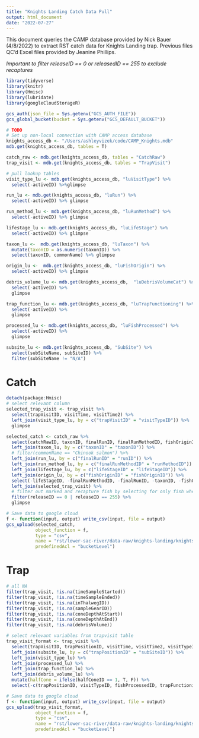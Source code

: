 ```yaml
---
title: "Knights Landing Catch Data Pull"
output: html_document
date: "2022-07-27"
---
```


This document queries the CAMP database provided by Nick Bauer (4/8/2022) to extract
RST catch data for Knights Landing trap. Previous files QC'd Excel files provided by
Jeanine Phillips.

*Important to filter releaseID == 0 or releasedID == 255 to exclude recaptures*

```r
library(tidyverse)
library(knitr)
library(Hmisc)
library(lubridate)
library(googleCloudStorageR)

gcs_auth(json_file = Sys.getenv("GCS_AUTH_FILE"))
gcs_global_bucket(bucket = Sys.getenv("GCS_DEFAULT_BUCKET"))
```

```r
# TODO
# Set up non-local connection with CAMP access database 
knights_access_db <- "/Users/ashleyvizek/code/CAMP_Knights.mdb"
mdb.get(knights_access_db, tables = T)

catch_raw <- mdb.get(knights_access_db, tables = "CatchRaw")
trap_visit <- mdb.get(knights_access_db, tables = "TrapVisit")
```

```r
# pull lookup tables
visit_type_lu <- mdb.get(knights_access_db, "luVisitType") %>% 
  select(-activeID) %>%glimpse

run_lu <- mdb.get(knights_access_db, "luRun") %>% 
  select(-activeID) %>% glimpse

run_method_lu <- mdb.get(knights_access_db, "luRunMethod") %>% 
  select(-activeID) %>% glimpse

lifestage_lu <- mdb.get(knights_access_db, "luLifeStage") %>% 
  select(-activeID) %>% glimpse

taxon_lu <-  mdb.get(knights_access_db, "luTaxon") %>% 
  mutate(taxonID = as.numeric(taxonID)) %>%
  select(taxonID, commonName) %>% glimpse

origin_lu <-  mdb.get(knights_access_db, "luFishOrigin") %>% 
  select(-activeID) %>% glimpse

debris_volume_lu <- mdb.get(knights_access_db,  "luDebrisVolumeCat") %>% 
  select(-activeID) %>% 
  glimpse

trap_function_lu <- mdb.get(knights_access_db, "luTrapFunctioning") %>%
  select(-activeID) %>% 
  glimpse

processed_lu <- mdb.get(knights_access_db, "luFishProcessed") %>%
  select(-activeID) %>% 
  glimpse

subsite_lu <- mdb.get(knights_access_db, "SubSite") %>% 
  select(subSiteName, subSiteID) %>% 
  filter(subSiteName != "N/A")
```

# Catch
```r
detach(package:Hmisc)
# select relevant column
selected_trap_visit <- trap_visit %>%
  select(trapVisitID, visitTime, visitTime2) %>%
  left_join(visit_type_lu, by = c("trapVisitID" = "visitTypeID")) %>%
  glimpse

selected_catch <- catch_raw %>% 
  select(catchRawID, taxonID, finalRunID, finalRunMethodID, fishOriginID, lifeStageID, forkLength, weight, n, trapVisitID, releaseID) %>% 
  left_join(taxon_lu, by = c("taxonID" = "taxonID")) %>%
  # filter(commonName == "Chinook salmon") %>% 
  left_join(run_lu, by = c("finalRunID" = "runID")) %>%
  left_join(run_method_lu, by = c("finalRunMethodID" = "runMethodID")) %>%
  left_join(lifestage_lu, by = c("lifeStageID" = "lifeStageID")) %>%
  left_join(origin_lu, by = c("fishOriginID" = "fishOriginID")) %>%
  select(-lifeStageID, -finalRunMethodID, -finalRunID, -taxonID, -fishOriginID) %>%
  left_join(selected_trap_visit) %>%
  # filter out marked and recapture fish by selecting for only fish where release trial does not exist
  filter(releaseID == 0 | releaseID == 255) %>% 
  glimpse

# Save data to google cloud
f <- function(input, output) write_csv(input, file = output)
gcs_upload(selected_catch,
           object_function = f,
           type = "csv",
           name = "rst/lower-sac-river/data-raw/knights-landing/knights_catch_camp.csv",
           predefinedAcl = "bucketLevel")

```

# Trap
```r
# all NA
filter(trap_visit, !is.na(timeSampleStarted))
filter(trap_visit, !is.na(timeSampleEnded))
filter(trap_visit, !is.na(inThalwegID))
filter(trap_visit, !is.na(sampleGearID))
filter(trap_visit, !is.na(coneDepthAtStart))
filter(trap_visit, !is.na(coneDepthAtEnd))
filter(trap_visit, !is.na(debrisVolume))

# select relevant variables from trapvisit table
trap_visit_format <- trap_visit %>% 
  select(trapVisitID, trapPositionID, visitTime, visitTime2, visitTypeID, fishProcessedID, trapFunctioningID, counterAtStart, counterAtEnd, rpmRevolutionsAtStart, rpmRevolutionsAtStart, halfConeID, debrisVolumeCatID, comments) %>% 
  left_join(subsite_lu, by = c("trapPositionID" = "subSiteID")) %>% 
  left_join(visit_type_lu) %>% 
  left_join(processed_lu) %>% 
  left_join(trap_function_lu) %>% 
  left_join(debris_volume_lu) %>% 
  mutate(halfCone = ifelse(halfConeID == 1, T, F)) %>% 
  select(-c(trapPositionID, visitTypeID, fishProcessedID, trapFunctioningID, debrisVolumeCatID, halfConeID))

# Save data to google cloud
f <- function(input, output) write_csv(input, file = output)
gcs_upload(trap_visit_format,
           object_function = f,
           type = "csv",
           name = "rst/lower-sac-river/data-raw/knights-landing/knights_trap_camp.csv",
           predefinedAcl = "bucketLevel")
```